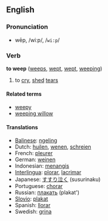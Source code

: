 ==English==
=== Pronunciation ===
*wēp, /wiːp/, /<tt>wi:p</tt>/

=== Verb ===
'''to weep''' ([[weeps]], [[wept]], [[wept]], [[weeping]])

# to [[cry]], [[shed]] [[tear]]s

====Related terms====
*[[weepy]]
*[[weeping willow]]

==== Translations ====
*[[Balinese]]: [[ngeling]]
*Dutch: [[huilen]], [[wenen]], [[schreien]]
*French: [[pleurer]]
*German: [[weinen]]
*Indonesian: [[tangis|menangis]]
*[[Interlingua]]: [[plorar]], [[lacrimar]]
*Japanese: [[すすり泣く]] (susurinaku)
*Portuguese: [[chorar]]
*Russian: [[плакать]] (plakat')
*[[Slovio]]: [[plakat]]
*Spanish: [[llorar]]
*Swedish: [[grina]]